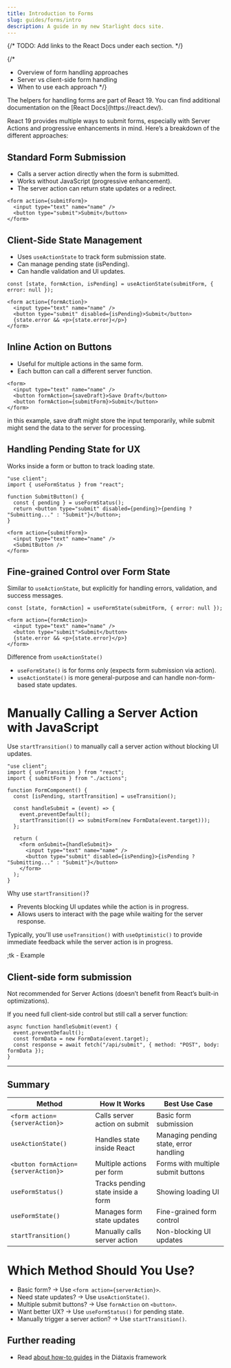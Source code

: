 ```yaml
---
title: Introduction to Forms
slug: guides/forms/intro
description: A guide in my new Starlight docs site.
---
```


{/* TODO: Add links to the React Docs under each section. */}

{/*
- Overview of form handling approaches
- Server vs client-side form handling
- When to use each approach
*/}


<Aside type="note" title="React 19">
  The helpers for handling forms are part of React 19. You can find additional documentation on the [React Docs](https://react.dev/).
</Aside>

React 19 provides multiple ways to submit forms, especially with Server Actions and progressive enhancements in mind. Here’s a breakdown of the different approaches:

## Standard Form Submission

- Calls a server action directly when the form is submitted.
- Works without JavaScript (progressive enhancement).
- The server action can return state updates or a redirect.

```tsx
<form action={submitForm}>
  <input type="text" name="name" />
  <button type="submit">Submit</button>
</form>
```

## Client-Side State Management

- Uses `useActionState` to track form submission state.
- Can manage pending state (isPending).
- Can handle validation and UI updates.

```tsx
const [state, formAction, isPending] = useActionState(submitForm, { error: null });

<form action={formAction}>
  <input type="text" name="name" />
  <button type="submit" disabled={isPending}>Submit</button>
  {state.error && <p>{state.error}</p>}
</form>
```

## Inline Action on Buttons

- Useful for multiple actions in the same form.
- Each button can call a different server function.

```tsx
<form>
  <input type="text" name="name" />
  <button formAction={saveDraft}>Save Draft</button>
  <button formAction={submitForm}>Submit</button>
</form>
```
in this example, save draft might store the input temporarily, while submit might send the data to the server for processing.

## Handling Pending State for UX

Works inside a form or button to track loading state.

```tsx
"use client";
import { useFormStatus } from "react";

function SubmitButton() {
  const { pending } = useFormStatus();
  return <button type="submit" disabled={pending}>{pending ? "Submitting..." : "Submit"}</button>;
}

<form action={submitForm}>
  <input type="text" name="name" />
  <SubmitButton />
</form>
```

## Fine-grained Control over Form State

Similar to `useActionState`, but explicitly for handling errors, validation, and success messages.

```tsx
const [state, formAction] = useFormState(submitForm, { error: null });

<form action={formAction}>
  <input type="text" name="name" />
  <button type="submit">Submit</button>
  {state.error && <p>{state.error}</p>}
</form>
```

Difference from `useActionState()`
- `useFormState()` is for forms only (expects form submission via action).
- `useActionState()` is more general-purpose and can handle non-form-based state updates.

# Manually Calling a Server Action with JavaScript

Use `startTransition()` to manually call a server action without blocking UI updates.

```tsx
"use client";
import { useTransition } from "react";
import { submitForm } from "./actions";

function FormComponent() {
  const [isPending, startTransition] = useTransition();

  const handleSubmit = (event) => {
    event.preventDefault();
    startTransition(() => submitForm(new FormData(event.target)));
  };

  return (
    <form onSubmit={handleSubmit}>
      <input type="text" name="name" />
      <button type="submit" disabled={isPending}>{isPending ? "Submitting..." : "Submit"}</button>
    </form>
  );
}
```

Why use `startTransition()`?
- Prevents blocking UI updates while the action is in progress.
- Allows users to interact with the page while waiting for the server response.

Typically, you'll use `useTransition()` with `useOptimistic()` to provide immediate feedback while the server action is in progress.

;tk - Example

## Client-side form submission

<Aside type="danger" title="Note">
  Not recommended for Server Actions (doesn’t benefit from React’s built-in optimizations).
</Aside>

If you need full client-side control but still call a server function:

```tsx
async function handleSubmit(event) {
  event.preventDefault();
  const formData = new FormData(event.target);
  const response = await fetch("/api/submit", { method: "POST", body: formData });
}
```

---

## Summary

| **Method** | **How It Works** |	**Best Use Case** |
| --- | --- | --- |
| `<form action={serverAction}>` | Calls server action on submit | Basic form submission |
| `useActionState()` | Handles state inside React | Managing pending state, error handling |
| `<button formAction={serverAction}>` | Multiple actions per form | Forms with multiple submit buttons |
| `useFormStatus()` | Tracks pending state inside a form | Showing loading UI |
| `useFormState()` | Manages form state updates | Fine-grained form control |
| `startTransition()` | Manually calls server action | Non-blocking UI updates |

# Which Method Should You Use?
- Basic form? → Use `<form action={serverAction}>`.
- Need state updates? → Use u`seActionState()`.
- Multiple submit buttons? → Use `formAction` on `<button>`.
- Want better UX? → Use `useFormStatus()` for pending state.
- Manually trigger a server action? → Use `startTransition()`.


## Further reading

- Read [about how-to guides](https://diataxis.fr/how-to-guides/) in the Diátaxis framework
